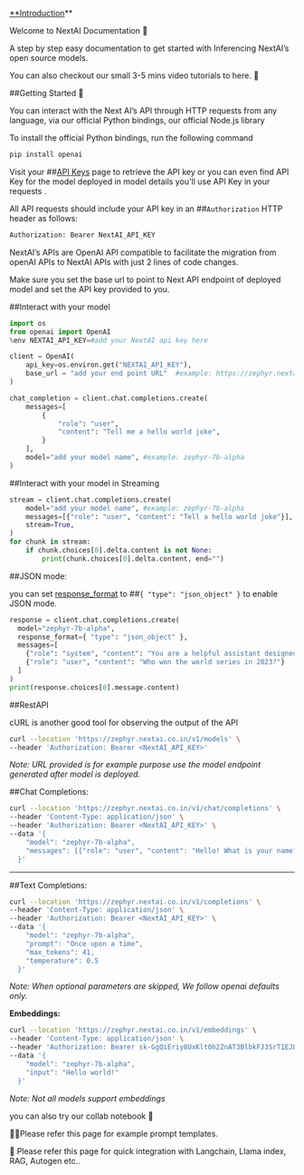 [**Introduction](https://app.nextai.co.in)** 

Welcome to NextAI Documentation 🎉

A step by step easy documentation to get started with Inferencing NextAI’s open source models.

You can also checkout our small 3-5 mins video tutorials to here. 🚀

##Getting Started 📑

You can interact with the Next AI’s API through HTTP requests from any language, via our official Python bindings, our official Node.js library

To install the official Python bindings, run the following command

```python
pip install openai
```

Visit your ##[API Keys](https://app.nextai.co.in) page to retrieve the API key or you can even find API Key for the model deployed in model details you'll use API Key in your requests .

All API requests should include your API key in an ##`Authorization` HTTP header as follows:

```python
Authorization: Bearer NextAI_API_KEY
```

NextAI’s APIs are OpenAI API compatible to facilitate the migration from openAI APIs to NextAI APIs with just 2 lines of code changes.

Make sure you set the base url to point to Next API endpoint of deployed model and set the API key provided to you.

##Interact with your model

```python
import os
from openai import OpenAI
%env NEXTAI_API_KEY=#add your NextAI api key here

client = OpenAI(
    api_key=os.environ.get("NEXTAI_API_KEY"),
    base_url = "add your end point URL"  #example: https://zephyr.nextai.co.in/v1
)

chat_completion = client.chat.completions.create(
    messages=[
        {
            "role": "user",
            "content": "Tell me a hello world joke",
        }
    ],
    model="add your model name", #example: zephyr-7b-alpha
)

```

##Interact with your model in Streaming

```python
stream = client.chat.completions.create(
    model="add your model name", #example: zephyr-7b-alpha
    messages=[{"role": "user", "content": "Tell a hello world joke"}],
    stream=True,
)
for chunk in stream:
    if chunk.choices[0].delta.content is not None:
        print(chunk.choices[0].delta.content, end="")

```

##JSON mode:

you can set [response_format](https://platform.openai.com/docs/api-reference/chat/create#chat-create-response_format) to ##`{ "type": "json_object" }` to enable JSON mode.

```python
response = client.chat.completions.create(
  model="zephyr-7b-alpha",
  response_format={ "type": "json_object" },
  messages=[
    {"role": "system", "content": "You are a helpful assistant designed to output JSON."},
    {"role": "user", "content": "Who won the world series in 2023?"}
  ]
)
print(response.choices[0].message.content)
```

##RestAPI

cURL is another good tool for observing the output of the API

```bash
curl --location 'https://zephyr.nextai.co.in/v1/models' \ 
--header 'Authorization: Bearer <NextAI_API_KEY>'
```

*Note: URL provided is for example purpose use the model endpoint generated after model is deployed.*

##Chat Completions:

```bash
curl --location 'https://zephyr.nextai.co.in/v1/chat/completions' \
--header 'Content-Type: application/json' \
--header 'Authorization: Bearer <NextAI_API_KEY>' \
--data '{
    "model": "zephyr-7b-alpha",
    "messages": [{"role": "user", "content": "Hello! What is your name?"}]
  }'
```

---

##Text Completions:

```bash
curl --location 'https://zephyr.nextai.co.in/v1/completions' \
--header 'Content-Type: application/json' \
--header 'Authorization: Bearer <NextAI_API_KEY>' \
--data '{
    "model": "zephyr-7b-alpha",
    "prompt": "Once upon a time",
    "max_tokens": 41,
    "temperature": 0.5
  }'
```

*Note: When optional parameters are skipped, We follow openai defaults only.*

**Embeddings:**

```bash
curl --location 'https://zephyr.nextai.co.in/v1/embeddings' \
--header 'Content-Type: application/json' \
--header 'Authorization: Bearer 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' \
--data '{
    "model": "zephyr-7b-alpha",
    "input": "Hello world!"
  }'
```

*Note: Not all models support embeddings*

you can also try our collab notebook 📔

🧑‍💻Please refer this page for example prompt templates.

🦙 Please refer this page for quick integration with Langchain, Llama index, RAG, Autogen etc..